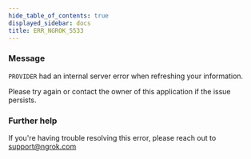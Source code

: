 ```yaml
---
hide_table_of_contents: true
displayed_sidebar: docs
title: ERR_NGROK_5533
---
```


### Message

`PROVIDER` had an internal server error when refreshing your information.

Please try again or contact the owner of this application if the issue persists.

<ErrorDetails />

### Further help

If you're having trouble resolving this error, please reach out to [support@ngrok.com](mailto:support@ngrok.com?subject=Help%20with%20ERR_NGROK_5533)
